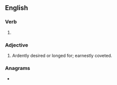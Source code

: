 ==English==

===Verb===
{{head|en|verb form}}

# {{en-past of|suspire}}

===Adjective===
{{en-adj}}

# {{lb|en|obsolete}} Ardently desired or longed for; earnestly coveted.
#: {{rfquotek|lang=en|Sir H. Wotton}}

===Anagrams===
* {{anagrams|en|a=deiprssu|dispurse|prusside}}